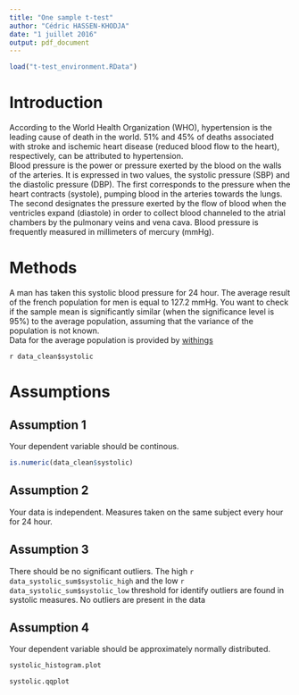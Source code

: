 ```yaml
---
title: "One sample t-test"
author: "Cédric HASSEN-KHODJA"
date: "1 juillet 2016"
output: pdf_document
---
```


```r
load("t-test_environment.RData")
```

# Introduction
According to the World Health Organization (WHO), hypertension is the leading cause of death in the world. 51% and 45% of deaths associated with stroke and ischemic heart disease (reduced blood flow to the heart), respectively, can be attributed to hypertension.   
Blood pressure is the power or pressure exerted by the blood on the walls of the arteries. It is expressed in two values, the systolic pressure (SBP) and the diastolic pressure (DBP). The first corresponds to the pressure when the heart contracts (systole), pumping blood in the arteries towards the lungs. The second designates the pressure exerted by the flow of blood when the ventricles expand (diastole) in order to collect blood channeled to the atrial chambers by the pulmonary veins and vena cava. Blood pressure is frequently measured in millimeters of mercury (mmHg).    

# Methods
A man has taken this systolic blood pressure for 24 hour. The average result of the french population for men is equal to 127.2 mmHg. You want to check if the sample mean is significantly similar (when the significance level is 95%) to the average population, assuming that the variance of the population is not known.       
Data for the average population is provided by [withings](http://obs.withings.com/fr/bp)  
    
    
`r data_clean$systolic`

# Assumptions

## Assumption 1

Your dependent variable should be continous.

```r
is.numeric(data_clean$systolic)
```

## Assumption 2

Your data is independent. Measures taken on the same subject every hour for 24 hour.

## Assumption 3

There should be no significant outliers.
The high `r data_systolic_sum$systolic_high` and the low `r data_systolic_sum$systolic_low` threshold for identify outliers are found in systolic measures. No outliers are present in the data 

## Assumption 4

Your dependent variable should be approximately normally distributed.

```r
systolic_histogram.plot
```

```r
systolic.qqplot
```